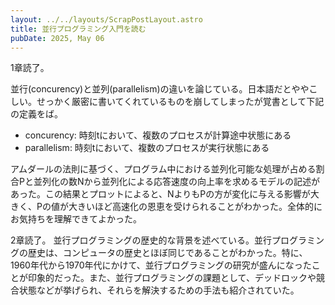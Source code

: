 ```yaml
---
layout: ../../layouts/ScrapPostLayout.astro
title: 並行プログラミング入門を読む
pubDate: 2025, May 06
---
```


<ScrapBlock date='2025-05-06'>
1章読了。

並行(concurency)と並列(parallelism)の違いを論じている。日本語だとややこしい。せっかく厳密に書いてくれているものを崩してしまったが覚書として下記の定義をば。

- concurency: 時刻tにおいて、複数のプロセスが計算途中状態にある
- parallelism: 時刻tにおいて、複数のプロセスが実行状態にある

アムダールの法則に基づく、プログラム中における並列化可能な処理が占める割合Pと並列化の数Nから並列化による応答速度の向上率を求めるモデルの記述があった。この結果とプロットによると、NよりもPの方が変化に与える影響が大きく、Pの値が大きいほど高速化の恩恵を受けられることがわかった。全体的にお気持ちを理解できてよかった。
</ScrapBlock>

<ScrapBlock date='2025-05-06'>
2章読了。
並行プログラミングの歴史的な背景を述べている。並行プログラミングの歴史は、コンピュータの歴史とほぼ同じであることがわかった。特に、1960年代から1970年代にかけて、並行プログラミングの研究が盛んになったことが印象的だった。また、並行プログラミングの課題として、デッドロックや競合状態などが挙げられ、それらを解決するための手法も紹介されていた。
</ScrapBlock>
